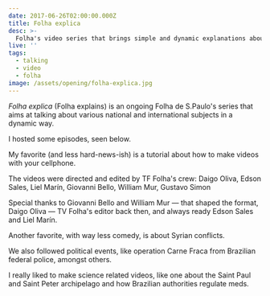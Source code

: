 ```yaml
---
date: 2017-06-26T02:00:00.000Z
title: Folha explica
desc: >-
  Folha's video series that brings simple and dynamic explanations about various subjects.
live: ''
tags:
  - talking
  - video
  - folha
image: /assets/opening/folha-explica.jpg
---
```


_Folha explica_ (Folha explains) is an ongoing Folha de S.Paulo's series that aims at talking about various national and international subjects in a dynamic way.

I hosted some episodes, seen below.

My favorite (and less hard-news-ish) is a tutorial about how to make videos with your cellphone.

The videos were directed and edited by TF Folha's crew: Daigo Oliva, Edson Sales, Liel Marín, Giovanni Bello, William Mur, Gustavo Simon

Special thanks to Giovanni Bello and William Mur — that shaped the format, Daigo Oliva — TV Folha's editor back then, and always ready Edson Sales and Liel Marín.

<div class="video" title="Folha Explica" data-video="cZOQt3atBAQ"></div>

Another favorite, with way less comedy, is about Syrian conflicts.

<div class="video" title="Folha Explica" data-video="u6aLEhp6Y0g"></div>

We also followed political events, like operation Carne Fraca from Brazilian federal police, amongst others.

<div class="video" title="Folha Explica" data-video="TOoX5k0kbaM"></div>
<div class="video" title="Folha Explica" data-video="BfgstFDANso"></div>
<div class="video" title="Folha Explica" data-video="VcPXKl1UZYs"></div>

I really liked to make science related videos, like one about the Saint Paul and Saint Peter archipelago and how Brazilian authorities regulate meds.

<div class="video" title="Folha Explica" data-video="jv2oYhIdbxo"></div>
<div class="video" title="Folha Explica" data-video="0ScxBfN22FM"></div>
